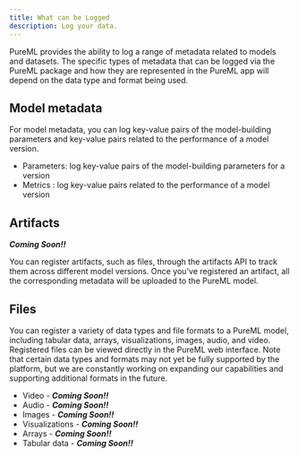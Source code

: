 ```yaml
---
title: What can be Logged
description: Log your data.
---
```


PureML provides the ability to log a range of metadata related to models and datasets. The specific types of metadata that can be logged via the PureML package and how they are represented in the PureML app will depend on the data type and format being used.

## Model metadata

For model metadata, you can log key-value pairs of the model-building parameters and key-value pairs related to the performance of a model version.

- Parameters: log key-value pairs of the model-building parameters for a version
- Metrics : log key-value pairs related to the performance of a model version

## Artifacts

_**Coming Soon!!**_

You can register artifacts, such as files, through the artifacts API to track them across different model versions. Once you've registered an artifact, all the corresponding metadata will be uploaded to the PureML model.

## Files

You can register a variety of data types and file formats to a PureML model, including tabular data, arrays, visualizations, images, audio, and video. Registered files can be viewed directly in the PureML web interface. Note that certain data types and formats may not yet be fully supported by the platform, but we are constantly working on expanding our capabilities and supporting additional formats in the future.

- Video - _**Coming Soon!!**_
- Audio - _**Coming Soon!!**_
- Images - _**Coming Soon!!**_
- Visualizations - _**Coming Soon!!**_
- Arrays - _**Coming Soon!!**_
- Tabular data - _**Coming Soon!!**_
